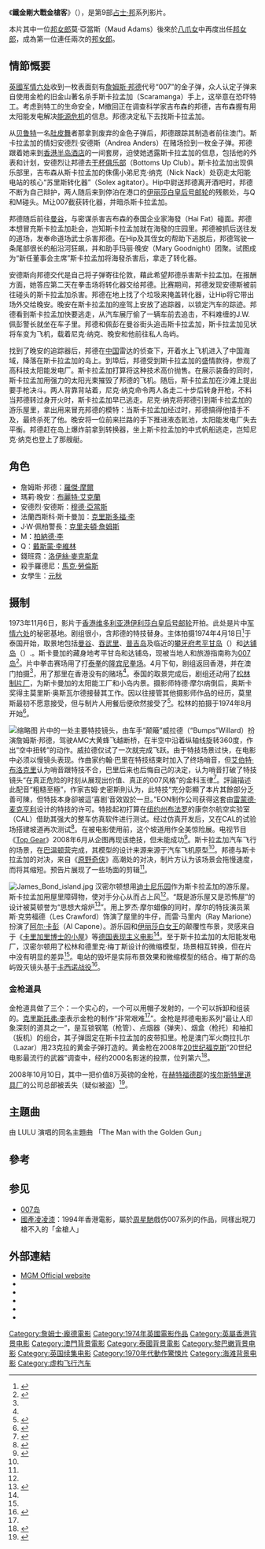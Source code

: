 {{Expand|time=2014-07-19T16:40:07+00:00}} 
{{noteTA
|T=zh-tw:007：金槍人; zh-hk:鐵金剛大戰金槍客;
|G1=Movie
|G2=Show
|G3=James Bond
|1=zh-tw:007：金槍人; zh-hk:鐵金剛大戰金槍客;
|2=zh-tw:龐德女郎; zh-hk:邦女郎;
}}
{{Infobox_Film
| name        = 鐵金剛大戰金槍客
| original_name        = The Man with the Golden Gun
| image       = 007TMWTGG.jpg
| caption     = ''The Man With The Golden Gun'' film poster
| starring       = [[羅渣·摩亞|羅渣·摩亞]]<br />[[克里斯多福·李|克里斯多福·李]]<br />[[Britt_Ekland|Britt Ekland]]<br />[[Maud_Adams|Maud Adams]]<br />[[Hervé_Villechaize|Hervé Villechaize]]
| writer      = [[伊恩·弗莱明|伊恩·弗莱明]]
| screenplay  = [[Richard_Maibaum|Richard Maibaum]]<br />[[Tom_Mankiewicz|Tom Mankiewicz]]
| cinematography = [[Ted_Moore|Ted Moore]]<br />[[Oswald_Morris|Oswald Morris]]
| director    = [[蓋·漢彌爾頓|蓋·漢彌爾頓]]
| producer    = [[艾伯特·R·柏考利|艾伯特·R·柏考利]]<br />[[Charles_Orme|Charles Orme]]<br />[[哈利·薩斯門|哈利·薩斯門]]
| music       = [[John_Barry_(composer)|John Barry]]
| main theme  = [[The_Man_With_The_Golden_Gun_(song)|The Man With The Golden Gun]]
| composer    = [[John_Barry_(composer)|John Barry]]
| performer   = [[Lulu_(singer)|Lulu]]
| editing by  = [[Guy_Hamilton|Guy Hamilton]]
| distributor = [[United_Artists|United Artists]] 
| released    = {{flagicon|UK}} 1974年12月19日<br />{{flagicon|USA}} 1974年12月20日<br />{{flagicon|HK|1959}} 1974年12月26日
| runtime     = 125分鐘
| country     = {{flag|United Kingdom}}
| language    = 英语
| preceded_by = [[鐵金剛勇破黑魔黨|鐵金剛勇破黑魔黨]] (1973)
| followed_by = [[鐵金剛勇破海底城|鐵金剛勇破海底城]] (1977)
| budget       = $700萬美元
| gross   = $2097萬美元
| admissions  = 51.6 million
| imdb_id     = 0071807
}}
《'''鐵金剛大戰金槍客'''》（{{lang-en|''The Man with the Golden Gun''}}），是第9部[[占士·邦|占士·邦]]系列影片。

本片其中一位[[邦女郎|邦女郎]]莫·亞當斯（Maud Adams）後來於[[八爪女|八爪女]]中再度出任[[邦女郎|邦女郎]]，成為第一位連任兩次的[[邦女郎|邦女郎]]。

== 情節慨要 ==
[[英國|英國]][[军情六处|军情六处]]收到一枚表面刻有[[詹姆斯·邦德|詹姆斯·邦德]]代号“007”的金子弹，众人认定子弹来自使用金枪的旧金山著名杀手斯卡拉孟加（Scaramanga）手上，这举意在恐吓特工。考虑到特工的生命安全，M撤回正在调查科学家吉布森的邦德，吉布森握有用太阳能发电解决[[能源危机|能源危机]]的信息。邦德决定私下去找斯卡拉孟加。

从[[贝鲁特|贝鲁特]]一名[[肚皮舞|肚皮舞]]者那拿到废弃的金色子弹后，邦德跟踪其制造者前往澳门。斯卡拉孟加的情妇安德烈·安德斯（Andrea Anders）在赌场捡到一枚金子弹。邦德跟着她来到[[香港|香港]][[半岛酒店|半岛酒店]]的一间套房，迫使她透露斯卡拉孟加的信息，包括他的外表和计划，安德烈让邦德去[[干杯俱乐部|干杯俱乐部]]（Bottoms Up Club）。斯卡拉孟加出现俱乐部里，吉布森从斯卡拉孟加的侏儒小弟尼克·纳克（Nick Nack）处窃走太阳能电站的核心“苏里斯转化器”（Solex agitator）。Hip中尉送邦德离开酒吧时，邦德不断为自己辩护，两人随后来到停泊在港口的[[伊丽莎白皇后号邮轮|伊丽莎白皇后号邮轮]]的残骸处，与Q和M碰头。M让007截获转化器，并暗杀斯卡拉孟加。

邦德随后前往[[曼谷|曼谷]]，与密谋杀害吉布森的泰国企业家海發（Hai Fat）碰面。邦德本想冒充斯卡拉孟加赴会，岂知斯卡拉孟加就在海發的庄园里。邦德被抓后送往发的道场，发奉命道场武士杀害邦德。在Hip及其侄女的帮助下逃脱后，邦德驾驶一条尾部很长的船沿河狂飙，并和助手玛丽·晚安（Mary Goodnight）团聚。试图成为“新任董事会主席”斯卡拉孟加将海發杀害后，拿走了转化器。

安德斯向邦德交代是自己将子弹寄往伦敦，藉此希望邦德杀害斯卡拉孟加。在报酬方面，她答应第二天在拳击场将转化器交给邦德。比赛期间，邦德发现安德斯被前往碰头的斯卡拉孟加杀害。邦德在地上找了个垃圾来掩盖转化器，让Hip将它带出场外交给晚安。晚安在斯卡拉孟加的座驾上安放了追踪器，以锁定汽车的踪迹。邦德看到斯卡拉孟加快要逃走，从汽车展厅偷了一辆车前去追击，不料难缠的J.W.佩彭警长就坐在车子里。邦德和佩彭在曼谷街头追击斯卡拉孟加，斯卡拉孟加见状将车变为飞机，载着尼克·纳克、晚安和他前往私人岛屿。

找到了晚安的追踪器后，邦德在[[中华人民共和国|中国]]雷达的侦查下，开着水上飞机进入了中国海域，降落在斯卡拉孟加的岛上。到埠后，邦德受到斯卡拉孟加的盛情款待，参观了高科技太阳能发电厂。斯卡拉孟加打算将这种技术高价抛售。在展示装备的同时，斯卡拉孟加用强力的太阳光束摧毁了邦德的飞机。随后，斯卡拉孟加在沙滩上提出要手枪决斗。两人背靠背站着，尼克·纳克命令两人各走二十步后转身开枪，不料当邦德转过身开火时，斯卡拉孟加早已逃走。尼克·纳克将邦德引到斯卡拉孟加的游乐屋里，拿出用来冒充邦德的模特：当斯卡拉孟加经过时，邦德搞得他措手不及，最终杀死了他。晚安将一位前来拦路的手下推进液态氦池，太阳能发电厂失去平衡。邦德赶在岛上爆炸前拿到转换器，坐上斯卡拉孟加的中式帆船逃走，岂知尼克·纳克也登上了那艘艇。

== 角色 ==
* 詹姆斯·邦德：[[羅傑·摩爾|羅傑·摩爾]]
* 瑪莉·晚安：[[布麗特·艾克蘭|布麗特·艾克蘭]]
* 安德烈·安德斯：[[穆德·亞當斯|穆德·亞當斯]]
* 法蘭西斯科·斯卡曼加：[[克里斯多福·李|克里斯多福·李]]
* J·W·佩柏警長：[[克里夫頓·詹姆斯|克里夫頓·詹姆斯]]
* M：[[柏納德·李|柏納德·李]]
* Q：[[戴斯蒙·李維林|戴斯蒙·李維林]]
* 錢班霓：[[洛伊絲·麥克斯韋|洛伊絲·麥克斯韋]]
* 殺手羅德尼：[[馬克·勞倫斯|馬克·勞倫斯]]
* 女學生：[[元秋|元秋]]

== 摄制 ==
1973年11月6日，影片于[[香港|香港]][[维多利亚港|维多利亚港]][[伊利莎白皇后号邮轮|伊利莎白皇后号邮轮]]开拍。此处是片中[[军情六处|军情六处]]的秘密基地。剧组很小，含邦德的特技替身{{sfn|Barnes|Hearn|2001|p=114}}。主体拍摄1974年4月18日<ref>{{cite journal|author=anonymous|title=United Artists|journal=Film Bulletin|year=1974|volume=43-44|page=48}}</ref>于泰国开始，取景地包括[[曼谷|曼谷]]、[[吞武里|吞武里]]、[[普吉岛|普吉岛]]及临近的[[攀牙府|攀牙府]][[考平甘岛|考平甘岛]]（{{lang-th|เกาะเขาพิงกัน}}）和[[达铺岛|达铺岛]]（{{lang-th|เกาะตะปู}}）.{{sfn|Pfeiffer|Worrall|1998|p=102}}{{sfn|Cork|Stutz|2007|p=286}}。斯卡曼加的藏身地考平甘岛和达铺岛，现被当地人和旅游指南称为[[007岛|007岛]]<ref name="locations">{{cite video|title=Exotic Locations|year=2000|format=NTSC, Widescreen, Closed-captioned|publisher=MGM/UA Home Video|location=The Man with the Golden Gun Ultimate Edition, Disc 2|medium=DVD | accessdate=2008-03-27}}</ref>。片中拳击赛场用了打[[泰拳|泰拳]]的[[隆宾尼拳场|隆宾尼拳场]]。4月下旬，剧组返回香港，并在澳门拍摄<ref name=inside/>，用了那里在香港没有的赌场<ref name=comm/>。泰国的取景完成后，剧组还动用了[[松林制片厂|松林制片厂]]，为斯卡曼加的太阳能工厂和小岛内景。摄影师特德·摩尔病倒后，奥斯卡奖得主莫里斯·奥斯瓦尔德接替其工作。因以往接管其他摄影师作品的经历，莫里斯最初不愿意接受，但与制片人用餐后便欣然接受了<ref>{{cite video|people=Oswald Morris|title=The Man with the Golden Gun audio commentary|location=The Man with the Golden Gun Ultimate Edition, Disk 1|publisher=MGM Home Entertainment}}</ref>。松林的拍摄于1974年8月开始<ref name="comm">{{cite video|people=David Naylor|title=The Man with the Golden Gun audio commentary|location=The Man with the Golden Gun Ultimate Edition, Disk 1|publisher=MGM Home Entertainment}}</ref>。

[[File:Seawise_University_wreck.jpg|缩略图]]
片中的一处主要特技镜头，由车手“颠簸”威拉德（“Bumps”Willard）扮演詹姆斯·邦德，驾驶AMC大黄蜂飞越断桥，在半空中沿着纵轴线旋转360度，作出“空中扭转”的动作。威拉德仅试了一次就完成飞跃。由于特技场景过快，在电影中必须以慢镜头表现。作曲家约翰·巴里在特技结束时加入了终场哨音，但[[艾伯特·布洛克里|艾伯特·布洛克里]]认为哨音跟特技不合，巴里后来也后悔自己的决定，认为哨音打破了特技镜头“在真正危险的时刻从展现出价值、真正的007风格”的金科玉律<ref>{{cite video|people=John Barry|title=The Man with the Golden Gun audio commentary|location=The Man with the Golden Gun Ultimate Edition, Disk 1|publisher=MGM Home Entertainment}}</ref>。評論描述此配音“粗糙至極”{{sfn|Barnes|Hearn|2001|p=119}}，作家吉姆·史密斯則认为，此特技“充分彰顯了本片其餘部分乏善可陳，但特技本身卻被這‘喜剧’音效毀於一旦{{sfn|Smith|2002|p=136}}。”EON制作公司获得这套由[[雷蒙德·麦克亨利|雷蒙德·麦克亨利]]设计的特技的许可{{sfn|Cork|Stutz|2007|p=286}}。特技起初打算在[[纽约州|纽约州]][[布法罗|布法罗]]的康奈尔航空实验室（CAL）借助其强大的整车仿真软件进行测试。经过仿真开发后，又在CAL的试验场搭建坡道再次测试<ref>{{cite web |title=The Astro-Spiral Jump |publisher=McHenry Software|url=http://www.mchenrysoftware.com/mhvosm1.htm |accessdate=2011-08-15}}</ref>。在被电影使用前，这个坡道用作全美惊险展。电视节目《[[Top_Gear|Top Gear]]》2008年6月从企图再现该绝技，但未能成功<ref>{{cite web|url=http://www.finalgear.com/shows/topgear/11/2/|title=Top Gear – Season 11, Episode 2 – 29 June 2008|work=Final Gear.com|accessdate=2009-06-21|archive-url=https://web.archive.org/web/20090301052133/http://www.finalgear.com/shows/topgear/11/2/#|archive-date=2009-03-01|dead-url=yes}}</ref>。斯卡拉孟加汽车飞行的场景，在[[巴温顿营|巴温顿营]]完成，其模型的设计来源来源于汽车飞机原型<ref name=inside/>。邦德与斯卡拉孟加的对决，来自《[[原野奇侠|原野奇侠]]》高潮处的对决，制片方认为该场景会拖慢速度，而将其缩短。预告片展现了一些场面的剪辑<ref name=comm/>。

[[File:James_Bond_island.jpg|thumb]]
汉密尔顿想用[[迪士尼乐园|迪士尼乐园]]作为斯卡拉孟加的游乐屋。斯卡拉孟加用屋里障碍物，使对手分心从而占上风<ref name=hamilton/>。“既是游乐屋又是恐怖屋”的设计被莫顿誉为“思想大熔炉<ref>{{cite video|people=Peter Murton|title=The Man with the Golden Gun audio commentary|location=The Man with the Golden Gun Ultimate Edition, Disk 1|publisher=MGM Home Entertainment}}</ref>”。用上罗杰·摩尔蜡像的同时，摩尔的特技演员莱斯·克劳福德（Les Crawford）饰演了屋里的牛仔，而雷·马里内（Ray Marione）扮演了[[阿尔·卡彭|阿尔·卡彭]]（Al Capone）。游乐园和[[伊丽莎白女王|伊丽莎白女王]]的颠覆性布景，灵感来自于《[[卡里加里博士的小屋|卡里加里博士的小屋]]》等[[德国表现主义|德国表现主义电影]]<ref name=comm/>。至于斯卡拉孟加的太阳能发电厂，汉密尔顿用了松林和德里克·梅丁斯设计的微缩模型，场景相互转换，但在片中没有明显的差异<ref name=hamilton/>。电站的毁坏是实际布景效果和微缩模型的结合。梅丁斯的岛屿毁灭镜头基于[[卡西诺战役|卡西诺战役]]<ref>{{cite video|people=Derek Meddings|title=The Man with the Golden Gun audio commentary|location=The Man with the Golden Gun Ultimate Edition, Disk 1|publisher=MGM Home Entertainment}}</ref>。

===金枪道具===
<!-- 檔案不存在 [[File:The_Golden_Gun.jpg|thumb]] ，可從英文維基百科取得 -->
金枪道具做了三个：一个实心的，一个可以用帽子发射的，一个可以拆卸和组装的。[[克里斯托弗·李|克里斯托弗·李]]表示金枪的制作“非常艰难<ref name=empirelee/>”。金枪是邦德电影系列“最让人印象深刻的道具之一{{sfn|Barnes|Hearn|2001|p=114}}”，是互锁钢笔（枪管）、点烟器（弹夹）、烟盒（枪托）和袖扣（扳机）的组合，其子弹固定在斯卡拉孟加的皮带扣里{{sfn|Pfeiffer|Worrall|1998|p=103}}。枪是澳门军火商拉扎尔（Lazar）用23克拉的黄金子弹打造的{{sfn|Cork|Stutz|2007|p=235}}。黄金枪在2008年[[20世纪福克斯|20世纪福克斯]]“20世纪电影最流行的武器”调查中，经约2000名影迷的投票，位列第六<ref>{{cite news | first = Sophie |last=Borland | title = Lightsabre wins the battle of movie weapons |work=The Daily Telegraph | date = 2008-01-28 | url = http://www.telegraph.co.uk/news/main.jhtml?xml=/news/2008/01/21/nweapon121.xml | accessdate=2011-08-16}}</ref>。

2008年10月10日，其中一把价值8万英镑的金枪，在[[赫特福德郡|赫特福德郡]]的[[埃尔斯特里道具厂|埃尔斯特里道具厂]]的公司总部被丢失（疑似被盗）<ref>{{cite news | url=http://www.telegraph.co.uk/news/celebritynews/3174163/James-Bond-golden-gun-stolen-from-Elstree-Studios.html | title=James Bond golden gun stolen from Elstree Studios |work=The Daily Telegraph | first=Stephen |last=Adams | accessdate=2009-06-23| location=London | date=2008-10-10}}</ref>。

==主題曲==
由 LULU 演唱的同名主題曲 「The Man with the Golden Gun」

== 參考 ==
{{reflist|2}}

== 参见 ==
*[[007岛|007岛]]
*[[國產凌凌漆|國產凌凌漆]]：1994年香港電影，屬於[[周星馳|周星馳]]戲仿007系列的作品，同樣出現刀槍不入的「金槍人」

== 外部連結 ==
{{wikiquote|The Man with the Golden Gun}}
*[http://www.mgm.com/title_title.do?title_star=MANWITHT MGM Official website]
* {{imdb title|id=0071807}}
* {{mojo title|id=manwiththegoldengun}}
* {{douban|1293605}}
* {{rotten-tomatoes|id=man_with_the_golden_gun}}
* {{amg title|id=31224}}

{{James Bonds Films}}
{{DEFAULTSORT:Man with the Golden Gun, The}}
[[Category:詹姆士·龐德電影|Category:詹姆士·龐德電影]]
[[Category:1974年英國電影作品|Category:1974年英國電影作品]]
[[Category:英屬香港背景电影|Category:英屬香港背景电影]]
[[Category:澳門背景電影|Category:澳門背景電影]]
[[Category:泰國背景電影|Category:泰國背景電影]]
[[Category:黎巴嫩背景电影|Category:黎巴嫩背景电影]]
[[Category:英国续集电影|Category:英国续集电影]]
[[Category:1970年代動作驚悚片|Category:1970年代動作驚悚片]]
[[Category:海滩背景电影|Category:海滩背景电影]]
[[Category:虚构飞行汽车|Category:虚构飞行汽车]]